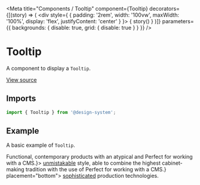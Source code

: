 
<Meta
  title="Components / Tooltip"
  component={Tooltip}
  decorators={[(story) => (
    <div style={ { padding: '2rem', width: '100vw', maxWidth: '100%', display: 'flex', justifyContent: 'center' } }>
      { story() }
    </div>
  )]}
  parameters={{ backgrounds: { disable: true, grid: { disable: true } } }}
/>

# Tooltip

A component to display a `Tooltip`.

[View source](https://github.com/actarian/design-system/tree/main/src/ui/components/tooltip)

## Imports

```js
import { Tooltip } from '@design-system';
```

## Example

A basic example of `Tooltip`.

<Canvas>
  <Story name="default">
    <div style={{ padding: '4rem', fontSize: '2rem' }}>
    <span>Functional, contemporary products with an atypical and </span>
    <Tooltip text={<>Perfect for working with a CMS.</>}>
      <u>unmistakable</u>
    </Tooltip> <span>style, able to combine the highest cabinet-making
      tradition with the use of </span>
    <Tooltip text={<>Perfect for working with a CMS.</>} placement="bottom">
      <u>sophisticated</u>
    </Tooltip> <span>production technologies.</span>
    </div>
  </Story>
</Canvas>
